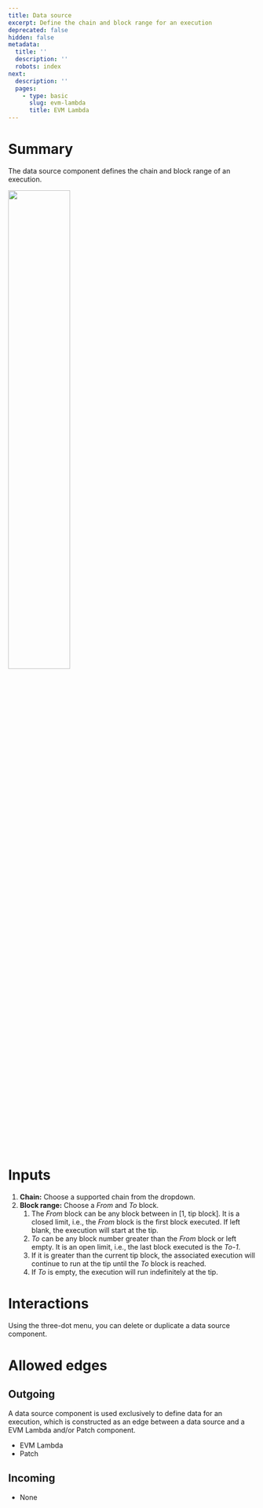 ```yaml
---
title: Data source
excerpt: Define the chain and block range for an execution
deprecated: false
hidden: false
metadata:
  title: ''
  description: ''
  robots: index
next:
  description: ''
  pages:
    - type: basic
      slug: evm-lambda
      title: EVM Lambda
---
```

# Summary

The data source component defines the chain and block range of an execution.

<Image align="center" className="border" width="50% " border={true} src="https://files.readme.io/d9ecae9-Screenshot_2024-03-22_at_3.28.01_PM.png" />

# Inputs

1. **Chain:** Choose a supported chain from the dropdown.
2. **Block range:** Choose a *From* and *To* block. 
   1. The *From* block can be any block between in \[1, tip block]. It is a closed limit, i.e., the *From* block is the first block executed. If left blank, the execution will start at the tip.
   2. *To* can be any block number greater than the *From* block or left empty. It is an open limit, i.e., the last block executed is the *To-1*.
   3. If it is greater than the current tip block, the associated execution will continue to run at the tip until the *To* block is reached.
   4. If *To* is empty, the execution will run indefinitely at the tip.

# Interactions

Using the three-dot menu, you can delete or duplicate a data source component.

# Allowed edges

## Outgoing

A data source component is used exclusively to define data for an execution, which is constructed as an edge between a data source and a EVM Lambda and/or Patch component.

* EVM Lambda
* Patch

## Incoming

* None
